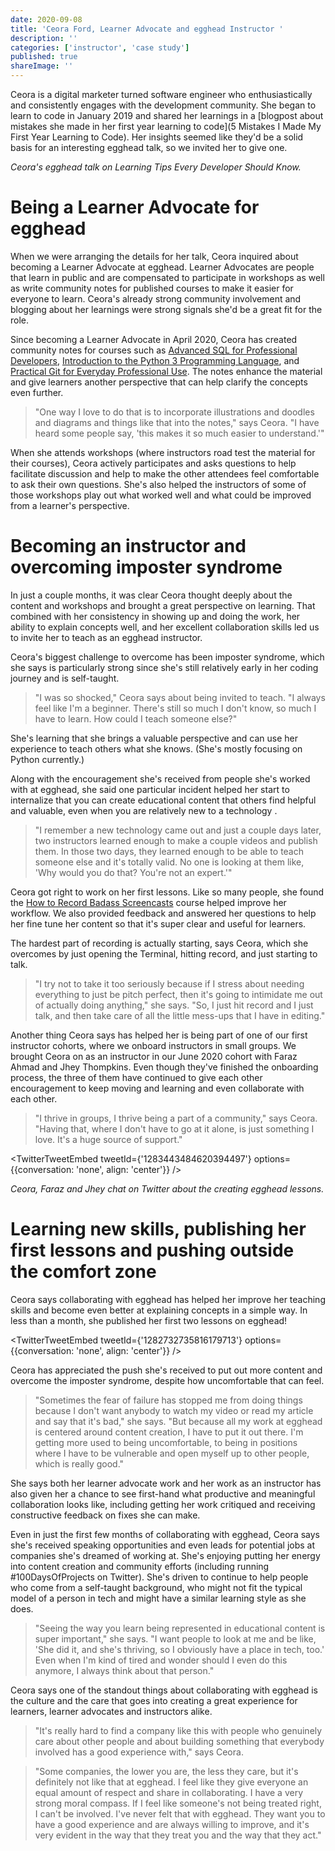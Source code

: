 ```yaml
---
date: 2020-09-08
title: 'Ceora Ford, Learner Advocate and egghead Instructor '
description: ''
categories: ['instructor', 'case study']
published: true
shareImage: ''
---
```


Ceora is a digital marketer turned software engineer who enthusiastically and consistently engages with the development community. She began to learn to code in January 2019 and shared her learnings in a [blogpost about mistakes she made in her first year learning to code](5 Mistakes I Made My First Year Learning to Code). Her insights seemed like they'd be a solid basis for an interesting egghead talk, so we invited her to give one. 


<ResponsiveEmbed src="https://egghead.io/lessons/egghead-egghead-talks-learning-tips-every-developer-should-know/embed" />

*Ceora's egghead talk on Learning Tips Every Developer Should Know.* 

# Being a Learner Advocate for egghead

When we were arranging the details for her talk, Ceora inquired about becoming a Learner Advocate at egghead. Learner Advocates are people that learn in public and are compensated to participate in workshops as well as write community notes for published courses to make it easier for everyone to learn. Ceora's already strong community involvement and blogging about her learnings were strong signals she'd be a great fit for the role. 

Since becoming a Learner Advocate in April 2020, Ceora has created community notes for courses such as [Advanced SQL for Professional Developers](https://github.com/eggheadio/eggheadio-course-notes/tree/master/advanced-sql-for-professional-developers), [Introduction to the Python 3 Programming Language](https://github.com/eggheadio-projects/introduction-to-the-python-3-programming-language-notes), and [Practical Git for Everyday Professional Use](https://github.com/eggheadio-projects/practical-git-for-everyday-professional-use-notes). The notes enhance the material and give learners another perspective that can help clarify the concepts even further.  

> "One way I love to do that is to incorporate illustrations and doodles and diagrams and things like that into the notes," says Ceora. "I have heard some people say, 'this makes it so much easier to understand.'"

When she attends workshops (where instructors road test the material for their courses), Ceora actively participates and asks questions to help facilitate discussion and help to make the other attendees feel comfortable to ask their own questions. She's also helped the instructors of some of those workshops play out what worked well and what could be improved from a learner's perspective. 

# Becoming an instructor and overcoming imposter syndrome

In just a couple months, it was clear Ceora thought deeply about the content and workshops and brought a great perspective on learning. That combined with her consistency in showing up and doing the work, her ability to explain concepts well, and her excellent collaboration skills led us to invite her to teach as an egghead instructor. 

Ceora's biggest challenge to overcome has been imposter syndrome, which she says is particularly strong since she's still relatively early in her coding journey and is self-taught. 

> "I was so shocked," Ceora says about being invited to teach. "I always feel like I'm a beginner. There's still so much I don't know, so much I have to learn. How could I teach someone else?"

She's learning that she brings a valuable perspective and can use her experience to teach others what she knows. (She's mostly focusing on Python currently.) 

Along with the encouragement she's received from people she's worked with at egghead, she said one particular incident helped her start to internalize that you can create educational content that others find helpful and valuable, even when you are relatively new to a technology . 

> "I remember a new technology came out and just a couple days later, two instructors learned enough to make a couple videos and publish them. In those two days, they learned enough to be able to teach someone else and it's totally valid. No one is looking at them like, 'Why would you do that? You're not an expert.'"

Ceora got right to work on her first lessons.  Like so many people, she found the [How to Record Badass Screencasts](https://egghead.io/courses/record-badass-screencasts-for-egghead-io) course helped improve her workflow.  We also provided feedback and answered her questions to help her fine tune her content so that it's super clear and useful for learners. 

The hardest part of recording is actually starting, says Ceora, which she overcomes by just opening the Terminal, hitting record, and just starting to talk. 

> "I try not to take it too seriously because if I stress about needing everything to just be pitch perfect, then it's going to intimidate me out of actually doing anything," she says. "So, I just hit record and I just talk, and then take care of all the little mess-ups that I have in editing."

Another thing Ceora says has helped her is being part of one of our first instructor cohorts, where we onboard instructors in small groups. We brought Ceora on as an instructor in our June 2020 cohort with Faraz Ahmad and Jhey Thompkins. Even though they've finished the onboarding process, the three of them have continued to give each other encouragement to keep moving and learning and even collaborate with each other.  

> "I thrive in groups, I thrive being a part of a community," says Ceora. "Having that, where I don't have to go at it alone, is just something I love. It's a huge source of support."

<TwitterTweetEmbed
  tweetId={'1283443484620394497'}
  options={{conversation: 'none', align: 'center'}}
/>

*Ceora, Faraz and Jhey chat on Twitter about the creating egghead lessons.* 

# Learning new skills, publishing her first lessons and pushing outside the comfort zone

Ceora says collaborating with egghead has helped her improve her teaching skills and become even better at explaining concepts in a simple way. In less than a month, she published her first two lessons on egghead! 

<TwitterTweetEmbed
  tweetId={'1282732735816179713'}
  options={{conversation: 'none', align: 'center'}}
/>

Ceora has appreciated the push she's received to put out more content and overcome the imposter syndrome, despite how uncomfortable that can feel. 

> "Sometimes the fear of failure has stopped me from doing things because I don't want anybody to watch my video or read my article and say that it's bad," she says. "But because all my work at egghead is centered around content creation, I have to put it out there. I'm getting more used to being uncomfortable, to being in positions where I have to be vulnerable and open myself up to other people, which is really good."

She says both her learner advocate work and her work as an instructor has also given her a chance to see first-hand what productive and meaningful collaboration looks like, including getting her work critiqued and receiving constructive feedback on fixes she can make. 

Even in just the first few months of collaborating with egghead, Ceora says she's received speaking opportunities and even leads for potential jobs at companies she's dreamed of working at. She's enjoying putting her energy into content creation and community efforts (including running #100DaysOfProjects on Twitter). She's driven to continue to help people who come from a self-taught background, who might not fit the typical model of a person in tech and might have a similar learning style as she does. 

> "Seeing the way you learn being represented in educational content is super important," she says. "I want people to look at me and be like, 'She did it, and she's thriving, so I obviously have a place in tech, too.' Even when I'm kind of tired and wonder should I even do this anymore, I always think about that person."

Ceora says one of the standout things about collaborating with egghead is the culture and the care that goes into creating a great experience for learners, learner advocates and instructors alike. 

> "It's really hard to find a company like this with people who genuinely care about other people and about building something that everybody involved has a good experience with," says Ceora. 

> "Some companies, the lower you are, the less they care, but it's definitely not like that at egghead. I feel like they give everyone an equal amount of respect and share in collaborating. I have a very strong moral compass. If I feel like someone's not being treated right, I can't be involved. I've never felt that with egghead. They want you to have a good experience and are always willing to improve, and it's very evident in the way that they treat you and the way that they act."